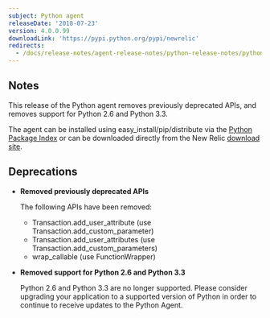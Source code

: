 ```yaml
---
subject: Python agent
releaseDate: '2018-07-23'
version: 4.0.0.99
downloadLink: 'https://pypi.python.org/pypi/newrelic'
redirects:
  - /docs/release-notes/agent-release-notes/python-release-notes/python-agent-40098
---
```


## Notes

This release of the Python agent removes previously deprecated APIs, and removes support for Python 2.6 and Python 3.3.

The agent can be installed using easy_install/pip/distribute via the [Python Package Index](https://pypi.python.org/pypi/newrelic) or can be downloaded directly from the New Relic [download site](https://download.newrelic.com/python_agent/release).

## Deprecations

* **Removed previously deprecated APIs**

  The following APIs have been removed:

  * Transaction.add_user_attribute (use Transaction.add_custom_parameter)
  * Transaction.add_user_attributes (use Transaction.add_custom_parameters)
  * wrap_callable (use FunctionWrapper)
* **Removed support for Python 2.6 and Python 3.3**

  Python 2.6 and Python 3.3 are no longer supported. Please consider upgrading your application to a supported version of Python in order to continue to receive updates to the Python Agent.
